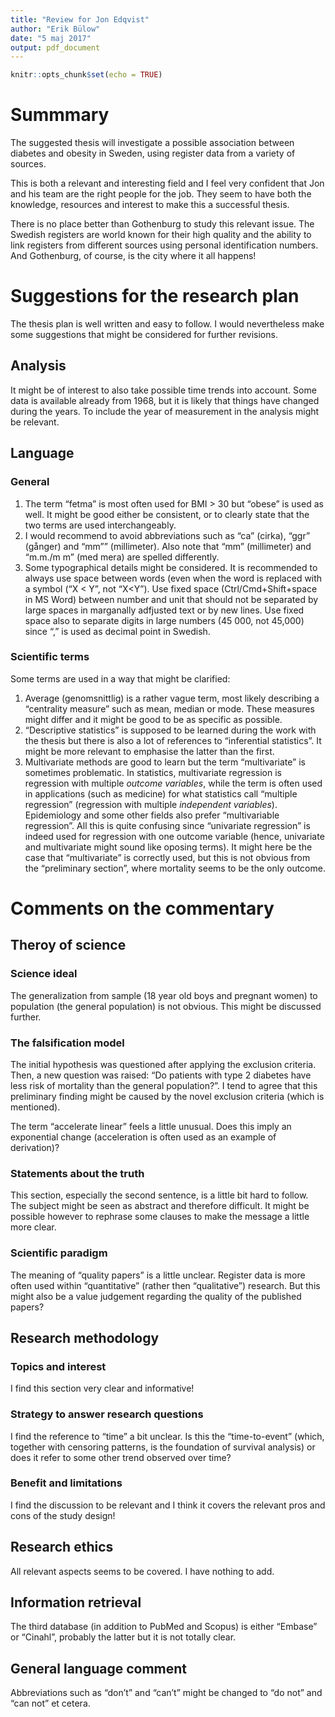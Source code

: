 ```yaml
---
title: "Review for Jon Edqvist"
author: "Erik Bülow"
date: "5 maj 2017"
output: pdf_document
---
```


```r
knitr::opts_chunk$set(echo = TRUE)
```

# Summmary

The suggested thesis will investigate a possible association between diabetes and obesity in Sweden, using register data from a variety of sources.

This is both a relevant and interesting field and I feel very confident that Jon and his team are the right people for the job. They seem to have both the knowledge, resources and interest to make this a successful thesis.

There is no place better than Gothenburg to study this relevant issue. The Swedish registers are world known for their high quality and the ability to link registers from different sources using personal identification numbers. And Gothenburg, of course, is the city where it all happens!



# Suggestions for the research plan

The thesis plan is well written and easy to follow. I would nevertheless make some suggestions that might be considered for further revisions. 


## Analysis

It might be of interest to also take possible time trends into account. Some data is available already from 1968, but it is likely that things have changed during the years. To include the year of measurement in the analysis might be relevant.


## Language


### General

1. The term "fetma" is most often used for BMI > 30 but "obese" is used as well. It might be good either be consistent, or to clearly state that the two terms are used interchangeably. 
2. I would recommend to avoid abbreviations such as "ca" (cirka), "ggr" (gånger) and "mm"" (millimeter). Also note that "mm" (millimeter) and "m.m./m m" (med mera) are spelled differently. 
3. Some typographical details might be considered. It is recommended to always use space between words (even when the word is replaced with a symbol ("X < Y", not "X<Y"). Use fixed space (Ctrl/Cmd+Shift+space in MS Word) between number and unit that should not be separated by large spaces in marganally adfjusted text or by new lines. Use fixed space also to separate digits in large numbers (45 000, not 45,000) since "," is used as decimal point in Swedish. 



### Scientific terms

Some terms are used in a way that might be clarified:

1. Average (genomsnittlig) is a rather vague term, most likely describing a "centrality measure" such as mean, median or mode. These measures might differ and it might be good to be as specific as possible.
2. "Descriptive statistics" is supposed to be learned during the work with the thesis but there is also a lot of references to "inferential statistics". It might be more relevant to emphasise the latter than the first.
3. Multivariate methods are good to learn but the term "multivariate" is sometimes problematic. In statistics, multivariate regression is regression with multiple *outcome variables*, while the term is often used in applications (such as medicine) for what statistics call "multiple regression" (regression with multiple *independent variables*). Epidemiology and some other fields also prefer "multivariable regression". All this is quite confusing since "univariate regression" is indeed used for regression with one outcome variable (hence, univariate and multivariate might sound like oposing terms). It might here be the case that "multivariate" is correctly used, but this is not obvious from the "preliminary section", where mortality seems to be the only outcome. 



# Comments on the commentary

## Theroy of science

### Science ideal

The generalization from sample (18 year old boys and pregnant women) to population (the general population) is not obvious. This might be discussed further. 


### The falsification model

The initial hypothesis was questioned after applying the exclusion criteria. Then, a new question was raised: "Do patients with type 2 diabetes have less risk of mortality than the general population?". I tend to agree that this preliminary finding might be caused by the novel exclusion criteria (which is mentioned).

The term "accelerate linear" feels a little unusual. Does this imply an exponential change (acceleration is often used as an example of derivation)? 


### Statements about the truth

This section, especially the second sentence, is a little bit hard to follow. The subject might be seen as abstract and therefore difficult. It might be possible however to rephrase some clauses to make the message a little more clear.


### Scientific paradigm

The meaning of "quality papers" is a little unclear. Register data is more often used within "quantitative" (rather then "qualitative") research. But this might also be a value judgement regarding the quality of the published papers?


## Research methodology

### Topics and interest

I find this section very clear and informative!


### Strategy to answer research questions

I find the reference to "time" a bit unclear. Is this the "time-to-event" (which, together with censoring patterns, is the foundation of survival analysis) or does it refer to some other trend observed over time?


### Benefit and limitations

I find the discussion to be relevant and I think it covers the relevant pros and cons of the study design! 


## Research ethics

All relevant aspects seems to be covered. I have nothing to add.




## Information retrieval

The third database (in addition to PubMed and Scopus) is either "Embase" or "Cinahl", probably the latter but it is not totally clear.



## General language comment

Abbreviations such as "don't"  and "can't" might be changed to "do not"  and "can not" et cetera.
